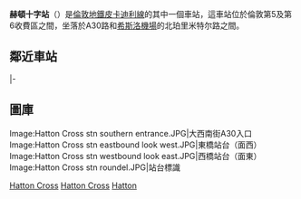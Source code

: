{{TfL Translations}}
{{expand|time=2014-03-02T05:24:44+00:00}}
{{unreferenced|time=2014-03-02T05:24:44+00:00}}
{{Infobox London station
|name=赫頓十字<br />Hatton Cross
|symbol=underground
|manager=[[倫敦地鐵|倫敦地鐵]]
|locale=[[赫頓|赫頓]]
|borough=[[希靈登區|希靈登區]]
|platforms=2
|fare_zone=5
|fare_zone_1=6
|image_name=Hatton Cross stn northern entrance.JPG
|caption=北面入口
|latitude={{decdeg|51|28|01|N|4}}
|longitude={{decdeg|0|25|24|W|4}}
|years1=1975年7月19日
|events1=車站開放

}}
'''赫頓十字站'''（{{lang-en|Hatton Cross tube station}}）是[[倫敦地鐵|倫敦地鐵]][[皮卡迪利線|皮卡迪利線]]的其中一個車站，這車站位於倫敦第5及第6收費區之間，坐落於A30路和[[希斯洛機場|希斯洛機場]]的北珀里米特尔路之間。

==鄰近車站==
{{start rail box|[[File:Underground.svg|20px]][[倫敦地鐵|倫敦地鐵]]}}
{{s-inop|[[希斯洛機場2及3號航廈站|希斯洛機場2及3號航廈站]]}}
{{s-line|[[皮卡迪利線|皮卡迪利線]]|rows=2}}
{{s-inop|[[豪斯羅西站|豪斯羅西站]]|rows=2}}
|-
{{s-inop|[[希斯洛機場4號航廈站|希斯洛機場4號航廈站]]}}

{{end box}}

==圖庫==
{{commons category|Hatton Cross tube station}}
<gallery>
Image:Hatton Cross stn southern entrance.JPG|大西南街A30入口
Image:Hatton Cross stn eastbound look west.JPG|東橋站台（面西）
Image:Hatton Cross stn westbound look east.JPG|西橋站台（面東）
Image:Hatton Cross stn roundel.JPG|站台標識
</gallery>
{{倫敦地鐵皮卡迪利線}}
[[Category:皮卡迪利線車站|Hatton Cross]]
[[Category:希靈登區鐵路車站|Hatton Cross]]
[[Category:倫敦通宵地鐵車站|Hatton]]